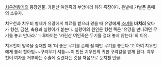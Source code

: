 [[치우천왕기]]의 등장인물.
카린산 여인족의 쑤앙마리 휘하 족장이다.
은발에 갸날픈 몸매의 소유자.

치우천과 치우비 형제가 유망에게 치료를 받으러 왔을 때 유망에게 [[소녀]]를 '''바치러''' 왔다가 형천, 금천, 축융과 실랑이가 붙는다.
실랑이의 원인은 형천 쪽은 '유망을 만나려면 무기를 놓고 만나라.' 누루마이는 '카린산 여인족은 무기를 절대 놓지 않는다.'의 이유.

치우천이 양쪽을 중재할 때 '더 좋은 무기를 손에 쥘 때만 무기를 놓는다.'고 하여 치우천에게 불쇠 할아범~~구리무기 셔틀~~이 만든 치우천의 귀한 구리칼을 받게 된다. 치우천이 여자를 거부하는 주술에 걸렸다는 것을 처음으로 눈치챈 인물. 
